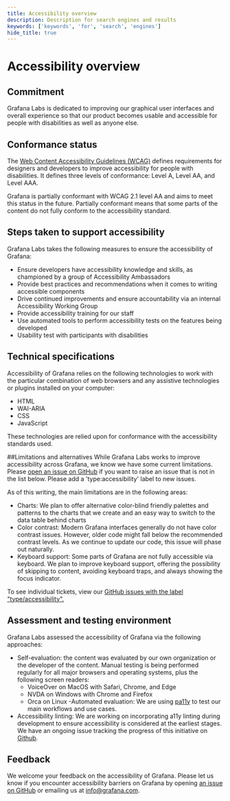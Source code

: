 ```yaml
---
title: Accessibility overview
description: Description for search engines and results
keywords: ['keywords', 'for', 'search', 'engines']
hide_title: true
---
```



# Accessibility overview <Badge text='ready' color='green'></Badge>

## Commitment
Grafana Labs is dedicated to improving our graphical user interfaces and overall experience so that our product becomes usable and accessible for people with disabilities as well as anyone else. 

## Conformance status
The [Web Content Accessibility Guidelines (WCAG)](https://www.w3.org/WAI/standards-guidelines/wcag/) defines requirements for designers and developers to improve accessibility for people with disabilities. It defines three levels of conformance: Level A, Level AA, and Level AAA. 

Grafana is partially conformant with WCAG 2.1 level AA and aims to meet this status in the future. Partially conformant means that some parts of the content do not fully conform to the accessibility standard.

## Steps taken to support accessibility
Grafana Labs takes the following measures to ensure the accessibility of Grafana:
- Ensure developers have accessibility knowledge and skills, as championed by a group of Accessibility Ambassadors
- Provide best practices and recommendations when it comes to writing accessible components 
- Drive continued improvements and ensure accountability via an internal Accessibility Working Group
- Provide accessibility training for our staff
- Use automated tools to perform accessibility tests on the features being developed
- Usability test with participants with disabilities

## Technical specifications
Accessibility of Grafana relies on the following technologies to work with the particular combination of web browsers and any assistive technologies or plugins installed on your computer:
- HTML
- WAI-ARIA
- CSS
- JavaScript

These technologies are relied upon for conformance with the accessibility standards used.

##Limitations and alternatives
While Grafana Labs works to improve accessibility across Grafana, we know we have some current limitations. Please [open an issue on GitHub](https://github.com/grafana/grafana/issues?q=is%3Aopen+is%3Aissue+label%3Atype%2Faccessibility) if you want to raise an issue that is not in the list below. Please add a 'type:accessibility' label to new issues. 

As of this writing, the main limitations are in the following areas:
- Charts: We plan to offer alternative color-blind friendly palettes and patterns to the charts that we create and an easy way to switch to the data table behind charts
- Color contrast: Modern Grafana interfaces generally do not have color contrast issues. However, older code might fall below the recommended contrast levels. As we continue to update our code, this issue will phase out naturally.
- Keyboard support: Some parts of Grafana are not fully accessible via keyboard. We plan to improve keyboard support, offering the possibility of skipping to content, avoiding keyboard traps, and always showing the focus indicator. 

To see individual tickets, view our [GitHub issues with the label "type/accessibility".](https://github.com/grafana/grafana/issues?q=is%3Aissue+is%3Aopen+label%3Atype%2Faccessibility)

## Assessment and testing environment
Grafana Labs assessed the accessibility of Grafana via the following approaches:
- Self-evaluation: the content was evaluated by our own organization or the developer of the content. Manual testing is being performed regularly for all major browsers and operating systems, plus the following screen readers: 
  - VoiceOver on MacOS with Safari, Chrome, and Edge
  - NVDA on Windows with Chrome and Firefox
  - Orca on Linux
-Automated evaluation: We are using [pa11y](https://pa11y.org/) to test our main workflows and use cases.
- Accessibility linting: We are working on incorporating a11y linting during development to ensure accessibility is considered at the earliest stages. We have an ongoing issue tracking the progress of this initiative on [Github](https://github.com/grafana/grafana/issues/37782).

## Feedback
We welcome your feedback on the accessibility of Grafana. Please let us know if you encounter accessibility barriers on Grafana by opening [an issue on GitHub](https://github.com/grafana/grafana/issues/new?assignees=&labels=type%3A+accessibility&template=2-accessibility.md) or emailing us at [info@grafana.com](info@grafana.com).


